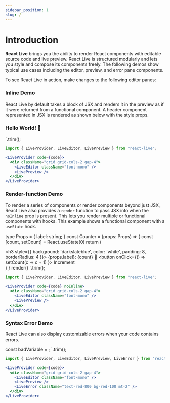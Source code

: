 ```yaml
---
sidebar_position: 1
slug: /
---
```



# Introduction

**React Live** brings you the ability to render React components with editable source code and live preview. React Live is structured modularly and lets you style and compose its components freely. The following demos show typical use cases including the editor, preview, and error pane components.

To see React Live in action, make changes to the following editor panes:

### Inline Demo

React Live by default takes a block of JSX and renders it in the preview as if it were returned from a functional component. A header component represented in JSX is rendered as shown below with the style props.

<h3 style={{
  background: 'darkslateblue',
  color: 'white',
  padding: 8,
  borderRadius: 4
}}>
  Hello World! 👋
</h3>
`.trim();

<DemoLiveEditor code={jsxExample} />

```jsx
import { LiveProvider, LiveEditor, LivePreview } from "react-live";

<LiveProvider code={code}>
  <div className="grid grid-cols-2 gap-4">
    <LiveEditor className="font-mono" />
    <LivePreview />
  </div>
</LiveProvider>
```

### Render-function Demo

To render a series of components or render components beyond just JSX, React Live also provides a `render` function to pass JSX into when the `noInline` prop is present. This lets you render multiple or functional components with hooks. This example shows a functional component with a `useState` hook.

type Props = {
  label: string;
}
const Counter = (props: Props) => {
  const [count, setCount] =
    React.useState<number>(0)
  return (
    <div>
      <h3 style={{
        background: 'darkslateblue',
        color: 'white',
        padding: 8,
        borderRadius: 4
      }}>
        {props.label}: {count} 🧮
      </h3>
      <button
        onClick={() =>
          setCount(c => c + 1)
        }>
        Increment
      </button>
    </div>
  )
}
render(<Counter label="Counter" />)
`.trim();

<DemoLiveEditor code={noInlineExample} noInline />

```jsx
import { LiveProvider, LiveEditor, LivePreview } from "react-live";

<LiveProvider code={code} noInline>
  <div className="grid grid-cols-2 gap-4">
    <LiveEditor className="font-mono" />
    <LivePreview />
  </div>
</LiveProvider>
```

### Syntax Error Demo

React Live can also display customizable errors when your code contains errors.

const badVariable = ;
`.trim();

<DemoLiveEditor code={syntaxError} />

```jsx
import { LiveProvider, LiveEditor, LivePreview, LiveError } from "react-live";

<LiveProvider code={code}>
  <div className="grid grid-cols-2 gap-4">
    <LiveEditor className="font-mono" />
    <LivePreview />
    <LiveError className="text-red-800 bg-red-100 mt-2" />
  </div>
</LiveProvider>
```
